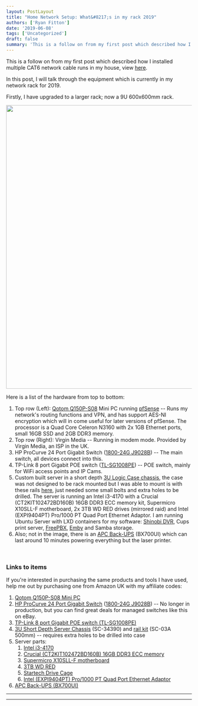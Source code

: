 ```yaml
---
layout: PostLayout
title: "Home Network Setup: What&#8217;s in my rack 2019"
authors: ['Ryan Fitton']
date: '2019-06-08'
tags: ['Uncategorized']
draft: false
summary: 'This is a follow on from my first post which described how I installed multiple CAT6 network cable runs in my house, view here. In this post, I will talk through the equipment which is currently in my network rack for 2019. Firstly, I have upgraded to a larger rack; now a 9U 600x600mm rack....'
---
```


This is a follow on from my first post which described how I installed multiple CAT6 network cable runs in my house, view [here](https://ryanfitton.co.uk/blog/how-i-installed-cat6-ethernet-in-my-home/).

In this post, I will talk through the equipment which is currently in my network rack for 2019.

Firstly, I have upgraded to a larger rack; now a 9U 600x600mm rack.

<a href="/static/img/blog/2019/06/IMG_20190608_110024.jpg"><img loading="lazy"  src="/static/img/blog/2019/06/IMG_20190608_110024-1024x768.jpg" alt="" width="1024" height="768" srcset="/static/img/blog/2019/06/IMG_20190608_110024-1024x768.jpg 1024w, /static/img/blog/2019/06/IMG_20190608_110024-300x225.jpg 300w, /static/img/blog/2019/06/IMG_20190608_110024-768x576.jpg 768w" sizes="(max-width: 1024px) 100vw, 1024px" /></a>

Here is a list of the hardware from top to bottom:

1.  Top row (Left): [Qotom Q150P-S08](https://www.aliexpress.com/item/32863982193.html?spm=a2g0s.9042311.0.0.27424c4dp3dCSF) Mini PC running [pfSense](https://www.pfsense.org/) -- Runs my network's routing functions and VPN, and has support AES-NI encryption which will in come useful for later versions of pfSense. The processor is a Quad Core Celeron N3160 with 2x 1GB Ethernet ports, small 16GB SSD and 2GB DDR3 memory.
2.  Top row (Right): Virgin Media -- Running in modem mode. Provided by Virgin Media, an ISP in the UK.
3.  HP ProCurve 24 Port Gigabit Switch ([1800-24G J9028B](https://h10057.www1.hp.com/ecomcat/hpcatalog/specs/provisioner/05/J9028B.htm)) -- The main switch, all devices connect into this.
4.  TP-Link 8 port Gigabit POE switch ([TL-SG1008PE](https://www.amazon.co.uk/dp/B00CGY449G/ref=as_li_ss_tl?ie=UTF8&linkCode=ll1&tag=ryanfittoncou-21&linkId=38ca8c0cb2bd050b6cc6e0f02e28d441&language=en_GB)) -- POE switch, mainly for WiFi access points and IP Cams.
5.  Custom built server in a short depth [3U Logic Case chassis](https://www.logic-case.com/products/rackmount-chassis/3u/3u-short-depth-chassis-w-3-x-525-drive-bays-sc-34390/), the case was not designed to be rack mounted but I was able to mount is with these rails [here](https://www.scan.co.uk/products/logic-sc-03a-server-case-500mm-rail-kit-for-2u-3u-and-4u-max-load-35kg), just needed some small bolts and extra holes to be drilled. The server is running an Intel i3-4170 with a Crucial (CT2KIT102472BD160B) 16GB DDR3 ECC memory kit, Supermicro X10SLL-F motherboard, 2x 3TB WD RED drives (mirrored raid) and Intel (EXPI9404PT) Pro/1000 PT Quad Port Ethernet Adaptor. I am running Ubuntu Server with LXD containers for my software: [Shinobi DVR](https://gitlab.com/Shinobi-Systems/Shinobi), Cups print server, [FreePBX](https://www.freepbx.org/), [Emby](https://emby.media/) and Samba storage.
6.  Also; not in the image, there is an [APC Back-UPS](https://www.amazon.co.uk/APC-Back-UPS-BX-Uninterruptible-Shutdown/dp/B00T7BYV6W/ref=as_li_ss_tl?keywords=apc+700&qid=1559998754&s=computers&sr=1-4&linkCode=ll1&tag=ryanfittoncou-21&linkId=4b82a7af15071bab059cfbeeb8f3d427&language=en_GB) (BX700UI) which can last around 10 minutes powering everything but the laser printer.

 

### Links to items

If you're interested in purchasing the same products and tools I have used, help me out by purchasing one from Amazon UK with my affiliate codes:

1.  [Qotom Q150P-S08 Mini PC](https://www.aliexpress.com/item/32863982193.html?spm=a2g0s.9042311.0.0.27424c4dp3dCSF)
2.  [HP ProCurve 24 Port Gigabit Switch](https://www.amazon.co.uk/HP-J9776A-2530-24G-Gigabit-Switch/dp/B00AN6DJYA/ref=as_li_ss_tl?keywords=HP+ProCurve+24+Port+Gigabit+Switch&qid=1559998307&s=gateway&sr=8-3&linkCode=ll1&tag=ryanfittoncou-21&linkId=8a8902a6a2952748618322a465e6d015&language=en_GB) ([1800-24G J9028B](https://h10057.www1.hp.com/ecomcat/hpcatalog/specs/provisioner/05/J9028B.htm)) -- No longer in production, but you can find great deals for managed switches like this on eBay.
3.  [TP-Link 8 port Gigabit POE switch (TL-SG1008PE)](https://www.amazon.co.uk/dp/B00CGY449G/ref=as_li_ss_tl?ie=UTF8&linkCode=ll1&tag=ryanfittoncou-21&linkId=7939234d93a00a5856f6c407147fb44e&language=en_GB)
4.  [3U Short Depth Server Chassis](https://www.amazon.co.uk/Short-Depth-Server-Chassis-drive/dp/B01IR97CQA/ref=as_li_ss_tl?keywords=logic+case+3u&qid=1559998411&s=computers&sr=1-1&linkCode=ll1&tag=ryanfittoncou-21&linkId=e41fc675509d7ae0e4eccbdffd59848e&language=en_GB) (SC-34390) and [rail kit](https://www.amazon.co.uk/Logic-Case-SC-03A-PRO-550mm-Servers/dp/B00H3EUN1C/ref=as_li_ss_tl?keywords=SC-03A+500mm&qid=1559998565&s=computers&sr=1-3&linkCode=ll1&tag=ryanfittoncou-21&linkId=02cc8818c7195ed71e33a26c6afdd72d&language=en_GB) (SC-03A 500mm) -- requires extra holes to be drilled into case
5.  Server parts:
    1.  [Intel i3-4170](https://www.amazon.co.uk/Intel-BX80646I34170-3-7GHz-Processor-Cache/dp/B00VHKZ6I8/ref=as_li_ss_tl?keywords=Intel+i3-4170&qid=1559998807&s=computers&sr=1-3&linkCode=ll1&tag=ryanfittoncou-21&linkId=03f259f4dcaa0d8bdc61c526061c1eb3&language=en_GB)
    2.  [Crucial (CT2KIT102472BD160B) 16GB DDR3 ECC memory](https://www.amazon.co.uk/Crucial-CT102472BD160B-PC3-12800-Unbuffered-1024Meg/dp/B008EMA5VU/ref=as_li_ss_tl?keywords=CT2KIT102472BD160B&qid=1559998959&s=computers&sr=1-1&th=1&linkCode=ll1&tag=ryanfittoncou-21&linkId=f6aabbc2eed072e5d7257a2f9e6d38e2&language=en_GB)
    3.  [Supermicro X10SLL-F motherboard](https://www.amazon.co.uk/Supermicro-Motherboard-Micro-Motherboards-X10SLL-F/dp/B00D65V9WO/ref=as_li_ss_tl?keywords=Supermicro+X10SLL-F+motherboard&qid=1559999023&s=computers&sr=1-1&linkCode=ll1&tag=ryanfittoncou-21&linkId=713ff46cebf3f989f954500624e61c8f&language=en_GB)
    4.  [3TB WD RED](https://www.amazon.co.uk/WD-RED-NAS-Hard-Drive/dp/B008JJLW4M/ref=as_li_ss_tl?keywords=3tb+red&qid=1559999128&s=computers&sr=1-1&linkCode=ll1&tag=ryanfittoncou-21&linkId=31ba9d12efe16ae91a1d063201fefae4&language=en_GB)
    5.  [Startech Drive Cage](https://www.amazon.co.uk/StarTech-com-Aluminum-Trayless-Mobile-Backplane/dp/B00OUSU8MI/ref=as_li_ss_tl?keywords=startech+4+bay&qid=1559999158&s=computers&sr=1-9&linkCode=ll1&tag=ryanfittoncou-21&linkId=46dad6ad07bcfaff620b3df28919e972&language=en_GB)
    6.  [Intel (EXPI9404PT) Pro/1000 PT Quad Port Ethernet Adaptor](https://www.amazon.co.uk/Intel-1000-Quad-Server-Adapter/dp/B000J34V1C/ref=as_li_ss_tl?keywords=EXPI9404PT&qid=1559999190&s=computers&sr=1-3&linkCode=ll1&tag=ryanfittoncou-21&linkId=55161c8aa412b7b879ddbc3d824c354b&language=en_GB)
6.  [APC Back-UPS (BX700UI)](https://www.amazon.co.uk/APC-Back-UPS-BX-Uninterruptible-Shutdown/dp/B00T7BYV6W/ref=as_li_ss_tl?keywords=apc+700&qid=1559998754&s=computers&sr=1-4&linkCode=ll1&tag=ryanfittoncou-21&linkId=4b82a7af15071bab059cfbeeb8f3d427&language=en_GB)

  -- -- --
        
        
        
        
  -- -- --

 
